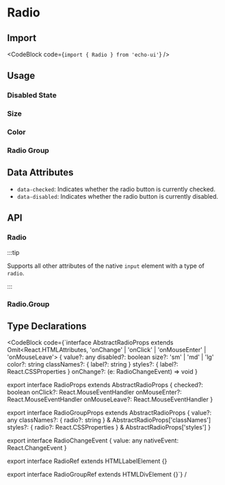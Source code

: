 
# Radio

## Import

<CodeBlock code={`import { Radio } from 'echo-ui'`} />

## Usage

<Default />

### Disabled State

<Disabled />

### Size

<Size />

### Color

<Color />

### Radio Group

<Group />

## Data Attributes

- `data-checked`: Indicates whether the radio button is currently checked.
- `data-disabled`: Indicates whether the radio button is currently disabled.

## API

### Radio

:::tip

Supports all other attributes of the native `input` element with a type of `radio`.

:::

<RadioAPITable />

### Radio.Group

<RadioGroupAPITable />

## Type Declarations

<CodeBlock code={`interface AbstractRadioProps<T>
  extends Omit<React.HTMLAttributes<T>, 'onChange' | 'onClick' | 'onMouseEnter' | 'onMouseLeave'> {
  value?: any
  disabled?: boolean
  size?: 'sm' | 'md' | 'lg'
  color?: string
  classNames?: { label?: string }
  styles?: { label?: React.CSSProperties }
  onChange?: (e: RadioChangeEvent) => void
}

export interface RadioProps extends AbstractRadioProps<HTMLInputElement> {
  checked?: boolean
  onClick?: React.MouseEventHandler<HTMLInputElement>
  onMouseEnter?: React.MouseEventHandler<HTMLLabelElement>
  onMouseLeave?: React.MouseEventHandler<HTMLLabelElement>
}

export interface RadioGroupProps extends AbstractRadioProps<HTMLDivElement> {
  value?: any
  classNames?: { radio?: string } & AbstractRadioProps<HTMLDivElement>['classNames']
  styles?: { radio?: React.CSSProperties } & AbstractRadioProps<HTMLDivElement>['styles']
}

export interface RadioChangeEvent {
  value: any
  nativeEvent: React.ChangeEvent<HTMLInputElement>
}

export interface RadioRef extends HTMLLabelElement {}

export interface RadioGroupRef extends HTMLDivElement {}`} /

>
